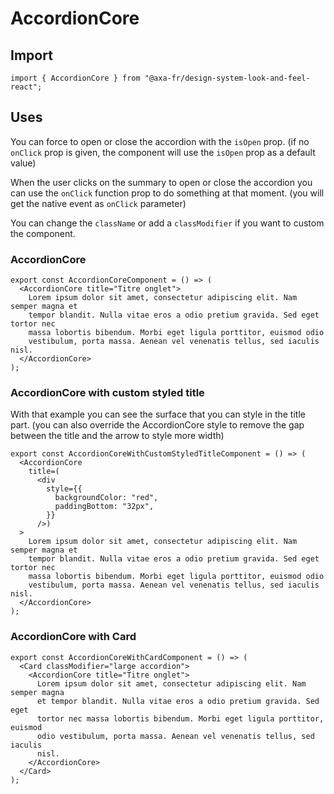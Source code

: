 
<Meta of={AccordionCoreStories} name="AccordionCore" />

# AccordionCore

## Import

```tsx
import { AccordionCore } from "@axa-fr/design-system-look-and-feel-react";
```

## Uses

You can force to open or close the accordion with the `isOpen` prop. (if no `onClick` prop is given, the component will use the `isOpen` prop as a default value)

When the user clicks on the summary to open or close the accordion you can use the `onClick` function prop to do something at that moment. (you will get the native event as `onClick` parameter)

You can change the `className` or add a `classModifier` if you want to custom the component.

### AccordionCore

```tsx
export const AccordionCoreComponent = () => (
  <AccordionCore title="Titre onglet">
    Lorem ipsum dolor sit amet, consectetur adipiscing elit. Nam semper magna et
    tempor blandit. Nulla vitae eros a odio pretium gravida. Sed eget tortor nec
    massa lobortis bibendum. Morbi eget ligula porttitor, euismod odio
    vestibulum, porta massa. Aenean vel venenatis tellus, sed iaculis nisl.
  </AccordionCore>
);
```

<Canvas of={AccordionCoreStories.AccordionCoreStory} />

<Controls of={AccordionCoreStories.AccordionCoreStory} />

### AccordionCore with custom styled title

With that example you can see the surface that you can style in the title part. (you can also override the AccordionCore style to remove the gap between the title and the arrow to style more width)

```tsx
export const AccordionCoreWithCustomStyledTitleComponent = () => (
  <AccordionCore
    title=(
      <div
        style={{
          backgroundColor: "red",
          paddingBottom: "32px",
        }}
      />)
  >
    Lorem ipsum dolor sit amet, consectetur adipiscing elit. Nam semper magna et
    tempor blandit. Nulla vitae eros a odio pretium gravida. Sed eget tortor nec
    massa lobortis bibendum. Morbi eget ligula porttitor, euismod odio
    vestibulum, porta massa. Aenean vel venenatis tellus, sed iaculis nisl.
  </AccordionCore>
);
```

<Canvas of={AccordionCoreStories.AccordionCoreWithCustomStyledSummaryStory} />

<Controls of={AccordionCoreStories.AccordionCoreWithCustomStyledSummaryStory} />

### AccordionCore with Card

```tsx
export const AccordionCoreWithCardComponent = () => (
  <Card classModifier="large accordion">
    <AccordionCore title="Titre onglet">
      Lorem ipsum dolor sit amet, consectetur adipiscing elit. Nam semper magna
      et tempor blandit. Nulla vitae eros a odio pretium gravida. Sed eget
      tortor nec massa lobortis bibendum. Morbi eget ligula porttitor, euismod
      odio vestibulum, porta massa. Aenean vel venenatis tellus, sed iaculis
      nisl.
    </AccordionCore>
  </Card>
);
```

<Canvas of={AccordionCoreStories.AccordionCoreWithCardStory} />

<Controls of={AccordionCoreStories.AccordionCoreWithCardStory} />
